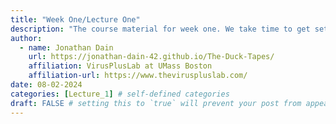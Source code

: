 ```yaml
---
title: "Week One/Lecture One"
description: "The course material for week one. We take time to get setup in Rstudio and learn the basics of working with trees"
author:
  - name: Jonathan Dain
    url: https://jonathan-dain-42.github.io/The-Duck-Tapes/
    affiliation: VirusPlusLab at UMass Boston
    affiliation-url: https://www.theviruspluslab.com/
date: 08-02-2024
categories: [Lecture_1] # self-defined categories
draft: FALSE # setting this to `true` will prevent your post from appearing on your listing page until you're ready!
---
```

